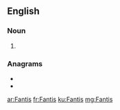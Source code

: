 ==English==

===Noun===
{{head|en|noun plural form}}

# {{plural of|Fanti|lang=en}}

===Anagrams===
* {{l|en|faints}}
* {{l|en|fitnas}}

[[ar:Fantis]]
[[fr:Fantis]]
[[ku:Fantis]]
[[mg:Fantis]]